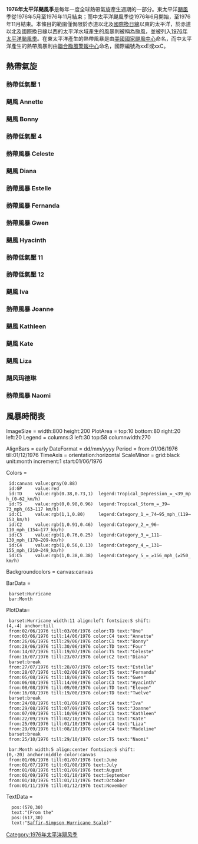 {{Infobox hurricane season
| Basin=EPac
| Year=1976| Track=1976 Pacific hurricane season map.png
| First storm formed=1976年6月2日
| Last storm dissipated=1976年11月7日
| Strongest storm name=颶風 Annette
| Strongest storm pressure=925
| Strongest storm winds=140
| Average wind speed=1
| Total depressions=19
| Total storms=15
| Total hurricanes=9
| Total intense=5
| Fatalities=614 - 694
| Damages=360
| five seasons=[[1974年太平洋颶風季|1974]] [[1975年太平洋颶風季|1975]] '''1976''' [[1977年太平洋颶風季|1977]] [[1978年太平洋颶風季|1978]]
}}
'''1976年太平洋颶風季'''是每年一度全球熱帶氣旋產生週期的一部分。東太平洋[[颶風|颶風]]季從1976年5月至1976年11月結束；而中太平洋颶風季從1976年6月開始，至1976年11月結束。本條目的範圍僅侷限於赤道以北及[[國際換日線|國際換日線]]以東的太平洋，於赤道以北及國際換日線以西的太平洋水域產生的風暴則被稱為颱風，並被列入[[1976年太平洋颱風季|1976年太平洋颱風季]]。在東太平洋產生的熱帶風暴是由[[美國國家颶風中心|美國國家颶風中心]]命名，而中太平洋產生的熱帶風暴則由[[聯合颱風警報中心|聯合颱風警報中心]]命名，國際編號為xxE或xxC。
{{clear}}

==熱帶氣旋==
===熱帶低氣壓 1===
{{Infobox Hurricane Small
|Basin=EPac
|Image=
|Formed=1976年6月2日
|Dissipated=1976年6月3日
|1-min winds=30
|Pressure=1006
}}
{{clear}}

===颶風 Annette===
{{Infobox Hurricane Small
|Basin=EPac
|Image=AnnetteJune101976.png
|Track=Annette 1976 track.png
|Formed=1976年6月3日
|Dissipated=1976年6月14日
|1-min winds=120
|Pressure=925
}}
{{clear}}

===颶風 Bonny===
{{Infobox Hurricane Small
|Basin=EPac
|Image=BonnyJune281976.png
|Track=Bonny 1976 track.png
|Formed=1976年6月26日
|Dissipated=1976年6月29日
|1-min winds=65
|Pressure=987
}}
{{clear}}

===熱帶低氣壓 4===
{{Infobox Hurricane Small
|Basin=EPac
|Image=TD4EJune281976.gif
|Formed=1976年6月28日
|Dissipated=1976年6月30日
|1-min winds=30
|Pressure=1003
}}
{{clear}}

===熱帶風暴 Celeste===
{{Infobox Hurricane Small
|Basin=EPac
|Image=CelesteJuly1619762315UTC.png
|Track=Celeste 1976 track.png
|Formed=1976年7月14日
|Dissipated=1976年7月19日
|1-min winds=45
}}
{{clear}}

===颶風 Diana===
{{Infobox Hurricane Small
|Basin=EPac
|Image=DianaJuly1819761745UTC.png
|Track=Diana 1976 track.png
|Formed=1976年7月16日
|Dissipated=1976年7月23日
|1-min winds=85
}}
{{clear}}

===熱帶風暴 Estelle===
{{Infobox Hurricane Small
|Basin=EPac
|Image=EstelleJuly2819760415UTC.gif
|Track=Estelle 1976 track.png
|Formed=1976年7月27日
|Dissipated=1976年7月28日
|1-min winds=35
|Pressure=1006
}}
{{clear}}

===熱帶風暴 Fernanda===
{{Infobox Hurricane Small
|Basin=EPac
|Image=FernandaJuly2819760415UTC.gif
|Track=Fernanda 1976 track.png
|Formed=1976年7月28日
|Dissipated=1976年8月2日
|1-min winds=35
|Pressure=1004
}}
{{clear}}

===熱帶風暴 Gwen===
{{Infobox Hurricane Small
|Basin=EPac
|Image=Gwenaug9197623z.png
|Track=Gwen 1976 track.png
|Formed=1976年8月5日
|Dissipated=1976年8月18日
|1-min winds=55
|Pressure=999
}}
{{clear}}

===颶風 Hyacinth===
{{Infobox Hurricane Small
|Basin=EPac
|Image=Hyacinthaug9197623z.png
|Track=Hyacinth 1976 track.png
|Formed=1976年8月6日
|Dissipated=1976年8月14日
|1-min winds=100
}}
{{clear}}

===熱帶低氣壓 11===
{{Infobox Hurricane Small
|Basin=EPac
|Image=TD11August719761815UTC.gif
|Formed=1976年8月7日
|Dissipated=1976年8月8日
|1-min winds=25
|Pressure=1005
}}
{{clear}}

===熱帶低氣壓 12===
{{Infobox Hurricane Small
|Basin=EPac
|Image=
|Formed=1976年8月16日
|Dissipated=1976年8月19日
|1-min winds=30
|Pressure=1006
}}
{{clear}}

===颶風 Iva===
{{Infobox Hurricane Small
|Basin=EPac
|Image=IvaAugust2819760615UTC.gif
|Track=Iva 1976 track.png
|Formed=1976年8月24日
|Dissipated=1976年9月1日
|1-min winds=115
}}
{{clear}}

===熱帶風暴 Joanne===
{{Infobox Hurricane Small
|Basin=EPac
|Image=JoanneSeptember419760015UTC.gif
|Track=Joanne 1976 track.png
|Formed=1976年8月29日
|Dissipated=1976年9月7日
|1-min winds=45
}}
{{clear}}

===颶風 Kathleen===
{{Infobox Hurricane Small
|Basin=EPac
|Image=KathleenSeptember919760415UTC.gif
|Track=Kathleen 1976 track.png
|Formed=1976年9月7日
|Dissipated=1976年9月10日
|1-min winds=70
|Pressure=986
}}
{{clear}}

===颶風 Kate===
{{Infobox Hurricane Small
|Basin=EPac
|Image=Katesep261976.png
|Track=Kate 1976 track.png
|Formed=1976年9月22日
|Dissipated=1976年10月2日
|1-min winds=80
|Pressure=971
}}
{{clear}}

===颶風 Liza===
{{Infobox Hurricane Small
|Basin=EPac
|Image=Hurricane Liza (1976) Colored.jpg
|Track=Liza 1976 track.png
|Formed=1976年9月25日
|Dissipated=1976年10月2日
|1-min winds=120
|Pressure=948
}}
{{clear}}

=== 飓风玛德琳 ===
{{Infobox Hurricane Small
|Basin=EPac
|Image=Hurricane Madeline (1976).jpg
|Track=Madeline 1976 track.png
|Formed=1976年9月29日
|Dissipated=1976年10月8日
|1-min winds=125
|Pressure=940
}}
{{main|1976年飓风玛德琳}}
{{clear}}

===熱帶風暴 Naomi===
{{Infobox Hurricane Small
|Basin=EPac
|Image=NaomiOctober2819761045UTC.gif
|Track=Naomi 1976 track.png
|Formed=1976年10月25日
|Dissipated=1976年10月29日
|1-min winds=45
|Prepressure=≤
|Pressure=1004
}}
{{clear}}

==風暴時間表==
<timeline>
ImageSize = width:800 height:200
PlotArea  = top:10 bottom:80 right:20 left:20
Legend    = columns:3 left:30 top:58 columnwidth:270

AlignBars  = early
DateFormat = dd/mm/yyyy
Period     = from:01/06/1976 till:01/12/1976
TimeAxis   = orientation:horizontal
ScaleMinor = grid:black unit:month increment:1 start:01/06/1976

Colors =
  id:canvas value:gray(0.88)
  id:GP     value:red
  id:TD     value:rgb(0.38,0.73,1)  legend:Tropical_Depression_=_<39_mph_(0–62_km/h)
  id:TS     value:rgb(0,0.98,0.96)  legend:Tropical_Storm_=_39–73_mph_(63–117 km/h)
  id:C1     value:rgb(1,1,0.80)     legend:Category_1_=_74–95_mph_(119–153_km/h)
  id:C2     value:rgb(1,0.91,0.46)  legend:Category_2_=_96–110_mph_(154–177_km/h)
  id:C3     value:rgb(1,0.76,0.25)  legend:Category_3_=_111–130_mph_(178–209-km/h)
  id:C4     value:rgb(1,0.56,0.13)  legend:Category_4_=_131–155_mph_(210–249_km/h)
  id:C5     value:rgb(1,0.38,0.38)  legend:Category_5_=_≥156_mph_(≥250_km/h)

Backgroundcolors = canvas:canvas

BarData =
  barset:Hurricane
  bar:Month

PlotData=
  barset:Hurricane width:11 align:left fontsize:S shift:(4,-4) anchor:till
  from:02/06/1976 till:03/06/1976 color:TD text:"One"
  from:03/06/1976 till:14/06/1976 color:C4 text:"Annette"
  from:26/06/1976 till:29/06/1976 color:C1 text:"Bonny"
  from:28/06/1976 till:30/06/1976 color:TD text:"Four"
  from:14/07/1976 till:19/07/1976 color:TS text:"Celeste"
  from:16/07/1976 till:23/07/1976 color:C2 text:"Diana"
  barset:break
  from:27/07/1976 till:28/07/1976 color:TS text:"Estelle"
  from:28/07/1976 till:02/08/1976 color:TS text:"Fernanda"
  from:05/08/1976 till:18/08/1976 color:TS text:"Gwen"
  from:06/08/1976 till:14/08/1976 color:C3 text:"Hyacinth"
  from:08/08/1976 till:09/08/1976 color:TD text:"Eleven"
  from:16/08/1976 till:19/08/1976 color:TD text:"Twelve"
  barset:break
  from:24/08/1976 till:01/09/1976 color:C4 text:"Iva"
  from:29/08/1976 till:07/09/1976 color:TS text:"Joanne"
  from:07/09/1976 till:10/09/1976 color:C1 text:"Kathleen"
  from:22/09/1976 till:02/10/1976 color:C1 text:"Kate"
  from:25/09/1976 till:01/10/1976 color:C4 text:"Liza"
  from:29/09/1976 till:08/10/1976 color:C4 text:"Madeline"
  barset:break
  from:25/10/1976 till:29/10/1976 color:TS text:"Naomi"

  bar:Month width:5 align:center fontsize:S shift:(0,-20) anchor:middle color:canvas
  from:01/06/1976 till:01/07/1976 text:June
  from:01/07/1976 till:01/08/1976 text:July
  from:01/08/1976 till:01/09/1976 text:August
  from:01/09/1976 till:01/10/1976 text:September
  from:01/10/1976 till:01/11/1976 text:October
  from:01/11/1976 till:01/12/1976 text:November

TextData =
   pos:(570,30)
   text:"(From the"
   pos:(617,30)
   text:"[[Saffir–Simpson_Hurricane_Scale|Saffir–Simpson Hurricane Scale]])"

</timeline>
</center>
{{clear}}



[[Category:1976年太平洋飓风季|Category:1976年太平洋飓风季]]
{{太平洋颶風季}}